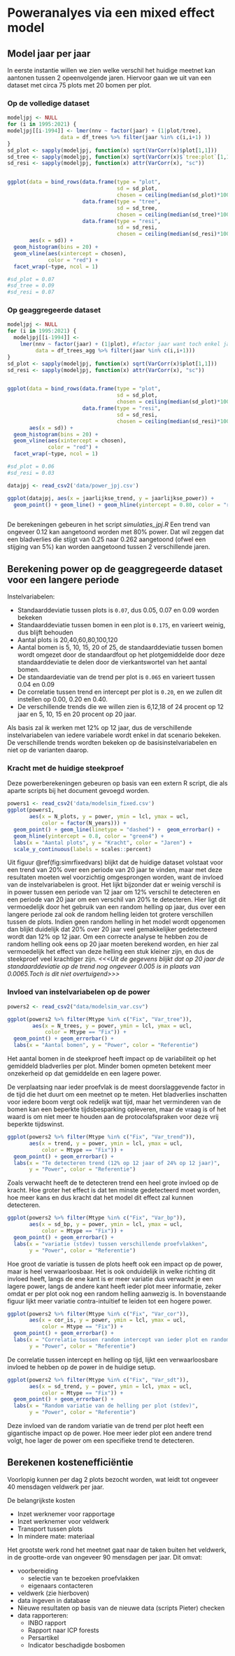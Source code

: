 # Poweranalyes via een mixed effect model

## Model jaar per jaar

In eerste instantie willen we zien welke verschil het huidige meetnet kan aantonen tussen 2 opeenvolgende jaren. Hiervoor gaan we uit van een dataset met circa 75 plots met 20 bomen per plot.

### Op de volledige dataset

```r
modeljpj <- NULL
for (i in 1995:2021) {
modeljpj[[i-1994]] <- lmer(nnv ~ factor(jaar) + (1|plot/tree), 
                 data = df_trees %>% filter(jaar %in% c(i,i+1) ))  
}
sd_plot <- sapply(modeljpj, function(x) sqrt(VarCorr(x)$plot[1,1]))
sd_tree <- sapply(modeljpj, function(x) sqrt(VarCorr(x)$`tree:plot`[1,1]))
sd_resi <- sapply(modeljpj, function(x) attr(VarCorr(x), "sc"))


ggplot(data = bind_rows(data.frame(type = "plot", 
                                   sd = sd_plot, 
                                   chosen = ceiling(median(sd_plot)*100)/100),
                        data.frame(type = "tree", 
                                   sd = sd_tree,
                                   chosen = ceiling(median(sd_tree)*100)/100),
                        data.frame(type = "resi", 
                                   sd = sd_resi,
                                   chosen = ceiling(median(sd_resi)*100)/100)), 
       aes(x = sd)) + 
  geom_histogram(bins = 20) + 
  geom_vline(aes(xintercept = chosen), 
             color = "red") + 
  facet_wrap(~type, ncol = 1)

#sd_plot = 0.07
#sd_tree = 0.09
#sd_resi = 0.07
```


### Op geaggregeerde dataset

```r
modeljpj <- NULL
for (i in 1995:2021) {
  modeljpj[[i-1994]] <- 
    lmer(nnv ~ factor(jaar) + (1|plot), #factor jaar want toch enkel jaar per jaar
         data = df_trees_agg %>% filter(jaar %in% c(i,i+1)))  
}
sd_plot <- sapply(modeljpj, function(x) sqrt(VarCorr(x)$plot[1,1]))
sd_resi <- sapply(modeljpj, function(x) attr(VarCorr(x), "sc"))


ggplot(data = bind_rows(data.frame(type = "plot", 
                                   sd = sd_plot, 
                                   chosen = ceiling(median(sd_plot)*100)/100),
                        data.frame(type = "resi", 
                                   sd = sd_resi,
                                   chosen = ceiling(median(sd_resi)*100)/100)), 
       aes(x = sd)) + 
  geom_histogram(bins = 20) + 
  geom_vline(aes(xintercept = chosen), 
             color = "red") + 
  facet_wrap(~type, ncol = 1)

#sd_plot = 0.06
#sd_resi = 0.03
```



```r

datajpj <- read_csv2('data/power_jpj.csv')

ggplot(datajpj, aes(x = jaarlijkse_trend, y = jaarlijkse_power)) + 
  geom_point() + geom_line() + geom_hline(yintercept = 0.80, color = "red")
  
```


De berekeningen gebeuren in het script _*simulaties_jpj.R*_
Een trend van ongeveer 0.12 kan aangetoond worden met 80% power. Dat wil zeggen dat een bladverlies die stijgt van 0.25 naar 0.262 aangetoond (ofwel een stijging van 5%) kan worden aangetoond tussen 2 verschillende jaren.


## Berekening power op de geaggregeerde dataset voor een langere periode

Instelvariabelen: 

- Standaarddeviatie tussen plots is `0.07`, dus 0.05, 0.07 en 0.09 worden bekeken
- Standaarddeviatie tussen  bomen in een plot is `0.175`, en varieert weinig, dus blijft behouden
- Aantal plots is 20,40,60,80,100,120
- Aantal bomen is 5, 10, 15, 20 of 25, de standaarddeviatie tussen bomen wordt omgezet door de standaardfout op het plotgemiddelde door deze standaarddeviatie te delen door de vierkantswortel van het aantal bomen.
- De standaardeviatie van de trend per plot is `0.065` en varieert tussen 0.04 en 0.09
- De correlatie tussen trend en intercept per plot is `0.20`, en we zullen dit instellen op 0.00, 0.20 en 0.40.
- De verschillende trends die we willen zien is 6,12,18 of 24 procent op 12 jaar en 5, 10, 15 en 20 procent op 20 jaar.

Als basis zal ik werken met 12% op 12 jaar, dus de verschillende instelvariabelen van iedere variabele wordt enkel in dat scenario bekeken.
De verschillende trends wordten bekeken op de basisinstelvariabelen en niet op de varianten daarop.

### Kracht met de huidige steekproef

Deze powerberekeningen gebeuren op basis van een extern R script, die als aparte scripts bij het document gevoegd worden.

```r
powers1 <- read_csv2('data/modelsim_fixed.csv')
ggplot(powers1, 
       aes(x = N_plots, y = power, ymin = lcl, ymax = ucl,
           color = factor(N_years))) + 
  geom_point() + geom_line(linetype = "dashed") +  geom_errorbar() +
  geom_hline(yintercept = 0.8, color = "green4") + 
  labs(x = "Aantal plots", y = "Kracht", color = "Jaren") + 
  scale_y_continuous(labels = scales::percent)
```

Uit figuur \@ref(fig:simrfixedvars) blijkt dat de huidige dataset volstaat voor een trend van 20% over een periode van 20 jaar te vinden, maar met  deze resultaten moeten wel voorzichtig omgesprongen worden, want de invloed van de instelvariabelen is groot. 
Het lijkt bijzonder dat er weinig verschil is in power tussen een periode van 12 jaar om 12% verschil te detecteren en een periode van 20 jaar om een verschil van 20% te detecteren.
Hier ligt dit vermoedelijk door het gebruik van een random helling op jaar, dus over een langere periode zal ook de random helling leiden tot grotere verschillen tussen de plots. Indien geen random helling in het model wordt opgenomen dan blijkt duidelijk dat 20% over 20 jaar veel gemakkelijker gedetecteerd wordt dan 12% op 12 jaar.
Om een correcte analyse te hebben zou de random helling ook eens op 20 jaar moeten berekend worden, en hier zal vermoedelijk het effect van deze helling een stuk kleiner zijn, en dus de steekproef veel krachtiger zijn. _*<<<Uit de gegevens blijkt dat op 20 jaar de standaarddeviatie op de trend nog ongeveer 0.005 is in plaats van 0.0065.Toch is dit niet overtuigend>>>*_



### Invloed van instelvariabelen op de power

```r
powers2 <- read_csv2("data/modelsim_var.csv")

ggplot(powers2 %>% filter(Mtype %in% c("Fix", "Var_tree")), 
        aes(x = N_trees, y = power, ymin = lcl, ymax = ucl, 
            color = Mtype == "Fix")) + 
  geom_point() + geom_errorbar() + 
  labs(x = "Aantal bomen", y = "Power", color = "Referentie")


```

Het aantal bomen in de steekproef heeft impact op de variabiliteit op het gemiddeld bladverlies per plot. Minder bomen opmeten betekent meer onzekerheid op dat gemiddelde en een lagere power.

De verplaatsing naar ieder proefvlak is de meest doorslaggevende factor in de tijd die het duurt om een meetnet op te meten. Het bladverlies inschatten voor iedere boom vergt ook redelijk wat tijd, maar het verminderen van de bomen kan een beperkte tijdsbesparking opleveren, maar de vraag is of het waard is om niet meer te houden aan de protocolafspraken voor deze vrij beperkte tijdswinst.


```r

ggplot(powers2 %>% filter(Mtype %in% c("Fix", "Var_trend")), 
       aes(x = trend, y = power, ymin = lcl, ymax = ucl, 
           color = Mtype == "Fix")) + 
  geom_point() + geom_errorbar() + 
  labs(x = "Te detecteren trend (12% op 12 jaar of 24% op 12 jaar)", 
       y = "Power", color = "Referentie")

```

Zoals verwacht heeft de te detecteren trend een heel grote invloed op de kracht. Hoe groter het effect is dat ten minste gedetecteerd moet worden, hoe meer kans en dus kracht dat het model dit effect zal kunnen detecteren.

```r

ggplot(powers2 %>% filter(Mtype %in% c("Fix", "Var_bp")), 
       aes(x = sd_bp, y = power, ymin = lcl, ymax = ucl, 
           color = Mtype == "Fix")) + 
  geom_point() + geom_errorbar() + 
  labs(x = "variatie (stdev) tussen verschillende proefvlakken", 
       y = "Power", color = "Referentie")

```

Hoe groot de variatie is tussen de plots heeft ook een impact op de power, maar is heel verwaarloosbaar. Het is ook onduidelijk in welke richting dit invloed heeft, langs de ene kant is er meer variatie dus verwacht je een lagere power, langs de andere kant heeft ieder plot meer informatie, zeker omdat er per plot ook nog een random helling aanwezig is. In bovenstaande figuur lijkt meer variatie contra-intuïtief te leiden tot een hogere power.

```r

ggplot(powers2 %>% filter(Mtype %in% c("Fix", "Var_cor")), 
       aes(x = cor_is, y = power, ymin = lcl, ymax = ucl, 
           color = Mtype == "Fix")) + 
  geom_point() + geom_errorbar() + 
  labs(x = "Correlatie tussen random intercept van ieder plot en random helling van ieder plot", 
       y = "Power", color = "Referentie")
```

De correlatie tussen intercept en helling op tijd, lijkt een verwaarloosbare invloed te hebben op de power in de huidige setup.

```r

ggplot(powers2 %>% filter(Mtype %in% c("Fix", "Var_sdt")), 
       aes(x = sd_trend, y = power, ymin = lcl, ymax = ucl, 
           color = Mtype == "Fix")) + 
  geom_point() + geom_errorbar() + 
  labs(x = "Random variatie van de helling per plot (stdev)", 
       y = "Power", color = "Referentie")
```

Deze invloed van de random variatie van de trend per plot heeft een gigantische impact op de power. Hoe meer ieder plot een andere trend volgt, hoe lager de power om een specifieke trend te detecteren. 


## Berekenen kostenefficiëntie

Voorlopig kunnen per dag 2 plots bezocht worden, wat leidt tot ongeveer 40 mensdagen veldwerk per jaar.

De belangrijkste kosten

- Inzet werknemer voor rapportage
- Inzet werknemer voor veldwerk
- Transport tussen plots
- In mindere mate: materiaal

Het grootste werk rond het meetnet gaat naar de taken buiten het veldwerk, in de grootte-orde van ongeveer 90 mensdagen per jaar. Dit omvat:

- voorbereiding
    - selectie van te bezoeken proefvlakken
    - eigenaars contacteren
- veldwerk (zie hierboven)
- data ingeven in database
- Nieuwe resultaten op basis van de nieuwe data (scripts Pieter) checken
- data rapporteren:
    - INBO rapport
    - Rapport naar ICP forests
    - Persartikel
    - Indicator beschadigde bosbomen
    
<!--
Vanuit gaande van volgende parameters:

- Gemiddelde rijtijd per dag : 
    - pendeltijd: 120 minuten *pendel*
    - afstand naar volgend plot: 50 minuten  *plottransp*
- Gemiddelde rij-afstand per dag: 225 kilometer (9000km voor 75 plots, 2 plots per dag)
- Wandelen naar de correcte plaats in een plot: 15 minuten *zoek*
- Gemiddelde tijd om het bladverlies te evalueren van een boom: 5 minuten *nnv*
- Gemiddelde tijd om andere symptomen en omtrek te evalueren: 2 minuten *sympt*
- Gemiddeld aantal bomen per plot: 21 *trees*
- Plots per dag *ppd*
- Maximale tijd per dag: 10 uur *maxtpd*

Tijd op het terrein per plot *terrein*: zoek + (nnv + sympt) * trees
Transport naar een plot *trans*: pendel/ppd + plottransp * (ppd - 1)
totale tijd: 75 plots * (terrein + trans)

Vuistregel: power verdubbelt met verviervoudiging van plots (logit schaal)
Vuistregel: <<<GEWOON RANDOM, CORRECTERE CIJFERS ZOEKEN>>> power verdubbelt met verachtvoudiging van bomen (logit schaal)
Vuistregel: power verdubbelt bij verdubbeling effect isze

```r

calcsim <- function(n_plots, n_trees, 
                    maxd = 600, max_ppd = 4,
                    zoek = 15, commute = 120, between_plots = 50,
                    nnv = 5, sympt = 2
                    ) {
  timing <- data.frame(p1=NA, p2=NA, p3=NA, p4=NA, precisie=NA, 
                       maxperday = NA)
  for (ppd in 1:max_ppd) {
    maxperday <- 0
    timing_per_plot <- 
          ((zoek + (nnv + sympt) * n_trees) + 
          (commute/ppd + between_plots * (ppd-1)))
    timing_per_day <- ppd * timing_per_plot
    total_time <- n_plots * timing_per_plot
    maxperday <- ifelse(timing_per_day <= maxd, ppd, maxperday) 
    
    timing[1, "maxperday"] <- maxperday
    timing[1,ppd] <- timing_per_plot
  }
  timing[1, 1:max_ppd] <- n_plots * timing[1, 1:max_ppd]
  
  costfactor <- 1/sqrt(n_plots/100) * 1/((n_trees/20)**(1/3))
  timing[1, "precisie"] <- 1/costfactor
  timing
}

data <- expand.grid(plots = seq(15,150, by = 5),
                    trees = c(5,10,15,20,25,30))

calcs <- data %>% group_by(plots, trees) %>% 
  summarise(timings = calcsim(plots, trees))



```

--->


